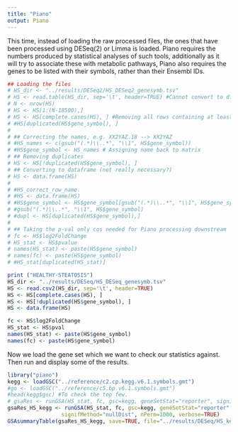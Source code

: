 ```yaml
---
title: "Piano"
output: Piano
---
```


This time, instead of loading the raw processed files, the ones that have been processed using DESeq(2) or Limma is loaded. Piano requires the numbers produced by statistical analyses of such tools, additionally as it will try to associate these with metabolic pathways, Piano also requires the genes to be listed with their symbols, rather than their Ensembl IDs.

```r
## Loading the files
# HS_dir <- "../results/DESeq2/HS_DESeq2_genesymb.tsv"
# HS <- read.table(HS_dir, sep='\t', header=TRUE) #Cannot convert to df cause there are duplicates.
# N <- nrow(HS)
# HS <- HS[1:(N-18500),]
# HS <- HS[complete.cases(HS), ] #Removing all rows containing at least one NA
# #HS[duplicated(HS$gene_symbol), ]
# 
# ## Correcting the names, e.g. XX2YAZ.18 --> XX2YAZ
# #HS_names <- c(gsub("(.*)\\..*", "\\1", HS$gene_symbol))
# #HS$gene_symbol <- HS_names # Assigning name back to matrix
# ## Removing duplicates
# HS <- HS[!duplicated(HS$gene_symbol), ]
# ## Converting to dataframe (not really necessary?)
# HS <- data.frame(HS)
# 
# #HS_correct_row_name
# #HS <- data.frame(HS)
# #HS$gene_symbol <- HS$gene_symbol[gsub("(.*)\\..*", "\\1", HS$gene_symbol)]
# #gsub("(.*)\\..*", "\\1", HS$gene_symbol)
# #dupl <- HS[duplicated(HS$gene_symbol),]
# 
# ## Taking the p-val only cos needed for Piano processing downstream
# fc <- HS$log2FoldChange
# HS_stat <- HS$pvalue
# names(HS_stat) <- paste(HS$gene_symbol)
# names(fc) <- paste(HS$gene_symbol)
# #HS_stat[duplicated(HS_stat)]

print ("HEALTHY-STEATOSIS")
HS_dir <- "../results/DESeq/HS_DESeq_genesymb.tsv"
HS <- read.csv2(HS_dir, sep='\t', header=TRUE) 
HS <- HS[complete.cases(HS), ]
HS <- HS[!duplicated(HS$gene_symbol), ]
HS <- data.frame(HS)

fc <- HS$log2FoldChange
HS_stat <- HS$pval
names(HS_stat) <- paste(HS$gene_symbol)
names(fc) <- paste(HS$gene_symbol)


```

Now we load the gene set which we want to check our statistics against. Then run and display some of the results.

```r
library("piano")
kegg <- loadGSC("../reference/c2.cp.kegg.v6.1.symbols.gmt")
#go <- loadGSC("../reference/c5.bp.v6.1.symbols.gmt")
#head(kegg$gsc) #To check the top few.
# gsaRes <- runGSA(HS_stat, fc, gsc=kegg, geneSetStat="reporter", signifMethod="nullDist", nPerm=1000, verbose=TRUE)
gsaRes_HS_kegg <- runGSA(HS_stat, fc, gsc=kegg, geneSetStat="reporter", 
                 signifMethod="nullDist", nPerm=1000, verbose=TRUE)
GSAsummaryTable(gsaRes_HS_kegg, save=TRUE, file="../results/DESeq/HS_kegg_DESeq_piano.xls")
```